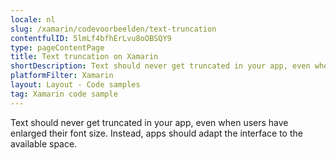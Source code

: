 ```yaml
---
locale: nl
slug: /xamarin/codevoorbeelden/text-truncation
contentfulID: 5lmLf4bfhErLvu8oOBSQY9
type: pageContentPage
title: Text truncation on Xamarin
shortDescription: Text should never get truncated in your app, even when users have enlarged their font size.
platformFilter: Xamarin
layout: Layout - Code samples
tag: Xamarin code sample
---
```


Text should never get truncated in your app, even when users have enlarged their font size. Instead, apps should adapt the interface to the available space.

<CodeSample id="text-truncation" locale="nl" platform="xamarin"/>